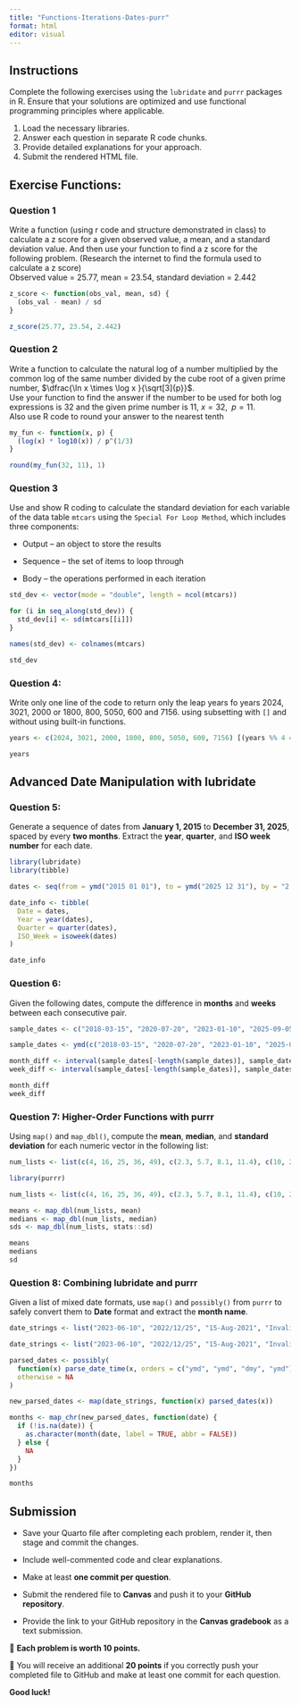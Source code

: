 ```yaml
---
title: "Functions-Iterations-Dates-purr"
format: html
editor: visual
---
```


## Instructions

Complete the following exercises using the `lubridate` and `purrr` packages in R. Ensure that your solutions are optimized and use functional programming principles where applicable.

1.  Load the necessary libraries.
2.  Answer each question in separate R code chunks.
3.  Provide detailed explanations for your approach.
4.  Submit the rendered HTML file.

## Exercise Functions:

### Question 1

Write a function (using r code and structure demonstrated in class) to calculate a z score for a given observed value, a mean, and a standard deviation value. And then use your function to find a z score for the following problem. (Research the internet to find the formula used to calculate a z score)\
Observed value = 25.77, mean = 23.54, standard deviation = 2.442

```r
z_score <- function(obs_val, mean, sd) {
  (obs_val - mean) / sd
}

z_score(25.77, 23.54, 2.442)
```

### Question 2

Write a function to calculate the natural log of a number multiplied by the common log of the same number divided by the cube root of a given prime number, $\dfrac{\ln x \times \log x }{\sqrt[3]{p}}$.\
Use your function to find the answer if the number to be used for both log expressions is 32 and the given prime number is 11, $x = 32, \;\;p=11$.\
Also use R code to round your answer to the nearest tenth

```r
my_fun <- function(x, p) {
  (log(x) * log10(x)) / p^(1/3)
}

round(my_fun(32, 11), 1)
```

### Question 3

Use and show R coding to calculate the standard deviation for each variable of the data table `mtcars` using the `Special For Loop Method`, which includes three components:

-   Output – an object to store the results

-   Sequence – the set of items to loop through

-   Body – the operations performed in each iteration

```r
std_dev <- vector(mode = "double", length = ncol(mtcars))

for (i in seq_along(std_dev)) {
  std_dev[i] <- sd(mtcars[[i]])
}

names(std_dev) <- colnames(mtcars)

std_dev
```

### Question 4:

Write only one line of the code to return only the leap years fo years 2024, 3021, 2000 or 1800, 800, 5050, 600 and 7156. using subsetting with `[]` and without using built-in functions.

```r
years <- c(2024, 3021, 2000, 1800, 800, 5050, 600, 7156) [(years %% 4 == 0 & years %% 100 != 0) | (years %% 400 == 0)]

years
```

## Advanced Date Manipulation with lubridate

### Question 5:

Generate a sequence of dates from **January 1, 2015** to **December 31, 2025**, spaced by every **two months**. Extract the **year**, **quarter**, and **ISO week number** for each date.

```r
library(lubridate)
library(tibble)

dates <- seq(from = ymd("2015 01 01"), to = ymd("2025 12 31"), by = "2 months")

date_info <- tibble(
  Date = dates,
  Year = year(dates),
  Quarter = quarter(dates),
  ISO_Week = isoweek(dates)
)

date_info
```

### Question 6:

Given the following dates, compute the difference in **months** and **weeks** between each consecutive pair.

``` r
sample_dates <- c("2018-03-15", "2020-07-20", "2023-01-10", "2025-09-05")
```

```r
sample_dates <- ymd(c("2018-03-15", "2020-07-20", "2023-01-10", "2025-09-05"))

month_diff <- interval(sample_dates[-length(sample_dates)], sample_dates[-1]) / months(1)
week_diff <- interval(sample_dates[-length(sample_dates)], sample_dates[-1]) / weeks(1)

month_diff
week_diff
```

### Question 7: Higher-Order Functions with purrr

Using `map()` and `map_dbl()`, compute the **mean**, **median**, and **standard deviation** for each numeric vector in the following list:

``` r
num_lists <- list(c(4, 16, 25, 36, 49), c(2.3, 5.7, 8.1, 11.4), c(10, 20, 30, 40, 50))
```

```r
library(purrr)

num_lists <- list(c(4, 16, 25, 36, 49), c(2.3, 5.7, 8.1, 11.4), c(10, 20, 30, 40, 50))

means <- map_dbl(num_lists, mean)
medians <- map_dbl(num_lists, median)
sds <- map_dbl(num_lists, stats::sd)

means
medians
sd
```

### Question 8: Combining lubridate and purrr

Given a list of mixed date formats, use `map()` and `possibly()` from `purrr` to safely convert them to **Date** format and extract the **month name**.

``` r
date_strings <- list("2023-06-10", "2022/12/25", "15-Aug-2021", "InvalidDate")
```

```r
date_strings <- list("2023-06-10", "2022/12/25", "15-Aug-2021", "InvalidDate")

parsed_dates <- possibly(
  function(x) parse_date_time(x, orders = c("ymd", "ymd", "dmy", "ymd")),
  otherwise = NA
)

new_parsed_dates <- map(date_strings, function(x) parsed_dates(x))

months <- map_chr(new_parsed_dates, function(date) {
  if (!is.na(date)) {
    as.character(month(date, label = TRUE, abbr = FALSE))
  } else {
    NA
  }
})

months
```

## Submission

-   Save your Quarto file after completing each problem, render it, then stage and commit the changes.\

-   Include well-commented code and clear explanations.\

-   Make at least **one commit per question**.\

-   Submit the rendered file to **Canvas** and push it to your **GitHub repository**.\

-   Provide the link to your GitHub repository in the **Canvas gradebook** as a text submission.\

🔹 **Each problem is worth 10 points.**\

🔹 You will receive an additional **20 points** if you correctly push your completed file to GitHub and make at least one commit for each question.\

**Good luck!**
